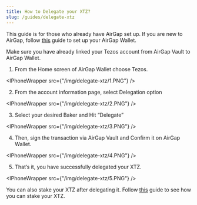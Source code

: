 ```yaml
---
title: How to Delegate your XTZ?
slug: /guides/delegate-xtz
---
```



This guide is for those who already have AirGap set up. If you are new to AirGap, follow [this](https://medium.com/airgap-it/airgap-set-up-guide-861e0f4b39b6) guide to set up your AirGap Wallet.

Make sure you have already linked your Tezos account from AirGap Vault to AirGap Wallet.

1. From the Home screen of AirGap Wallet choose Tezos.

<IPhoneWrapper src={"/img/delegate-xtz/1.PNG"} />

2. From the account information page, select Delegation option

<IPhoneWrapper src={"/img/delegate-xtz/2.PNG"} />

3. Select your desired Baker and Hit “Delegate”

<IPhoneWrapper src={"/img/delegate-xtz/3.PNG"} />

4. Then, sign the transaction via AirGap Vault and Confirm it on AirGap Wallet.

<IPhoneWrapper src={"/img/delegate-xtz/4.PNG"} />

5. That’s it, you have successfully delegated your XTZ.

<IPhoneWrapper src={"/img/delegate-xtz/5.PNG"} />

You can also stake your XTZ after delegating it. Follow [this](/guides/stake-xtz.mdx) guide to see how you can stake your XTZ.
